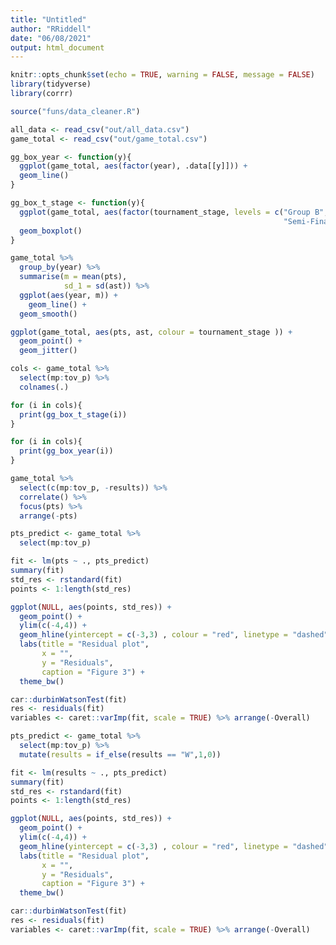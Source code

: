```yaml
---
title: "Untitled"
author: "RRiddell"
date: "06/08/2021"
output: html_document
---
```


```r
knitr::opts_chunk$set(echo = TRUE, warning = FALSE, message = FALSE)
library(tidyverse)
library(corrr)
```

```r
source("funs/data_cleaner.R")
```


```r
all_data <- read_csv("out/all_data.csv")
game_total <- read_csv("out/game_total.csv")
```

```r
gg_box_year <- function(y){
  ggplot(game_total, aes(factor(year), .data[[y]])) +
  geom_line()
}

gg_box_t_stage <- function(y){
  ggplot(game_total, aes(factor(tournament_stage, levels = c("Group B", "Group A", "Quarter-Finals", 
                                                             "Semi-Finals", "Final Round" )), .data[[y]])) +
  geom_boxplot()
}

game_total %>% 
  group_by(year) %>% 
  summarise(m = mean(pts),
            sd_1 = sd(ast)) %>% 
  ggplot(aes(year, m)) + 
    geom_line() +
  geom_smooth()

ggplot(game_total, aes(pts, ast, colour = tournament_stage )) +
  geom_point() + 
  geom_jitter()
```

```r
cols <- game_total %>% 
  select(mp:tov_p) %>% 
  colnames(.)

for (i in cols){
  print(gg_box_t_stage(i))
}

for (i in cols){
  print(gg_box_year(i))
}

game_total %>% 
  select(c(mp:tov_p, -results)) %>% 
  correlate() %>% 
  focus(pts) %>% 
  arrange(-pts)

```


```r
pts_predict <- game_total %>% 
  select(mp:tov_p)

fit <- lm(pts ~ ., pts_predict)
summary(fit)
std_res <- rstandard(fit)
points <- 1:length(std_res)

ggplot(NULL, aes(points, std_res)) +
  geom_point() +
  ylim(c(-4,4)) +
  geom_hline(yintercept = c(-3,3) , colour = "red", linetype = "dashed") + 
  labs(title = "Residual plot",
       x = "",
       y = "Residuals",
       caption = "Figure 3") +
  theme_bw()

car::durbinWatsonTest(fit)
res <- residuals(fit)
variables <- caret::varImp(fit, scale = TRUE) %>% arrange(-Overall) 

```

```r
pts_predict <- game_total %>% 
  select(mp:tov_p) %>% 
  mutate(results = if_else(results == "W",1,0))

fit <- lm(results ~ ., pts_predict)
summary(fit)
std_res <- rstandard(fit)
points <- 1:length(std_res)

ggplot(NULL, aes(points, std_res)) +
  geom_point() +
  ylim(c(-4,4)) +
  geom_hline(yintercept = c(-3,3) , colour = "red", linetype = "dashed") + 
  labs(title = "Residual plot",
       x = "",
       y = "Residuals",
       caption = "Figure 3") +
  theme_bw()

car::durbinWatsonTest(fit)
res <- residuals(fit)
variables <- caret::varImp(fit, scale = TRUE) %>% arrange(-Overall) 


```

```r

```

